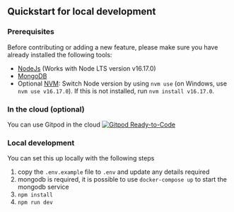 
## Quickstart for local development

### Prerequisites

Before contributing or adding a new feature, please make sure you have already installed the following tools:

- [NodeJs](https://nodejs.org/en/download/) (Works with Node LTS version v16.17.0)
- [MongoDB](https://www.mongodb.com/home)
- Optional [NVM](https://github.com/nvm-sh/nvm): Switch Node version by using `nvm use` (on Windows, use `nvm use v16.17.0`). If this is not installed, run `nvm install v16.17.0`.

### In the cloud (optional)

You can use Gitpod in the cloud [![Gitpod Ready-to-Code](https://img.shields.io/badge/Gitpod-Ready--to--Code-blue?logo=gitpod)](https://gitpod.io/#https://github.com/EddieHubCommunity/LinkFree/)

### Local development

You can set this up locally with the following steps

1. copy the `.env.example` file to `.env` and update any details required
1. mongodb is required, it is possible to use `docker-compose up` to start the mongodb service
1. `npm install`
1. `npm run dev`

